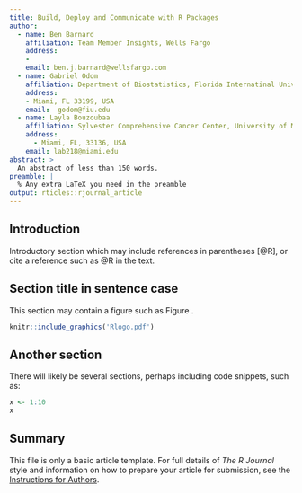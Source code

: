 ```yaml
---
title: Build, Deploy and Communicate with R Packages
author:
  - name: Ben Barnard
    affiliation: Team Member Insights, Wells Fargo
    address:
    - 
    email: ben.j.barnard@wellsfargo.com
  - name: Gabriel Odom
    affiliation: Department of Biostatistics, Florida Internatinal University Stempel College of Public Health
    address:
    - Miami, FL 33199, USA
    email:  godom@fiu.edu
  - name: Layla Bouzoubaa
    affiliation: Sylvester Comprehensive Cancer Center, University of Miami Miller School of Medicine
    address:
      - Miami, FL, 33136, USA
    email: lab218@miami.edu
abstract: >
  An abstract of less than 150 words.
preamble: |
  % Any extra LaTeX you need in the preamble
output: rticles::rjournal_article
---
```


## Introduction

Introductory section which may include references in parentheses
[@R], or cite a reference such as @R in the text.

## Section title in sentence case

This section may contain a figure such as Figure \ref{fig:Rlogo}.

```r
knitr::include_graphics('Rlogo.pdf')
```

## Another section

There will likely be several sections, perhaps including code snippets, such as:

```r
x <- 1:10
x
```

## Summary

This file is only a basic article template. For full details of _The R Journal_ style and information on how to prepare your article for submission, see the [Instructions for Authors](https://journal.r-project.org/share/author-guide.pdf).

\bibliography{RJreferences}
